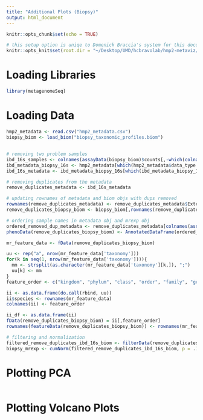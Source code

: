 ```yaml
---
title: "Additional Plots (Biopsy)"
output: html_document
---
```


```r
knitr::opts_chunk$set(echo = TRUE)

# this setup option is uniqe to Domenick Braccia's system for this document
knitr::opts_knit$set(root.dir = "~/Desktop/UMD/hcbravolab/hmp2-metaviz/from-justin/ihmp_metaviz_chapter_analysis")
```

# Loading Libraries

```r
library(metagenomeSeq)
```

# Loading Data

```r
hmp2_metadata <- read.csv("hmp2_metadata.csv")
biopsy_biom <- load_biom("biopsy_taxonomic_profiles.biom")
```

##

```r
# removing two problem samples
ibd_16s_samples <- colnames(assayData(biopsy_biom)$counts[,-which(colnames(assayData(biopsy_biom)$counts) %in% c("206672", "206718"))])
ibd_metadata_biopsy_16s <- hmp2_metadata[which(hmp2_metadata$data_type == "biopsy_16S"),]
ibd_16s_metadata <- ibd_metadata_biopsy_16s[which(ibd_metadata_biopsy_16s$External.ID %in% ibd_16s_samples),]

# removing duplicates from the metadata
remove_duplicates_metadata <- ibd_16s_metadata

# updating rownames of metadata and biom objs with dups removed
rownames(remove_duplicates_metadata) <- remove_duplicates_metadata$External.ID
remove_duplicates_biopsy_biom <- biopsy_biom[,rownames(remove_duplicates_metadata)]

# ordering sample names in metadata obj and mrexp obj
ordered_removed_dup_metadata <- remove_duplicates_metadata[colnames(assayData(remove_duplicates_biopsy_biom)$counts),]
phenoData(remove_duplicates_biopsy_biom) <- AnnotatedDataFrame(ordered_removed_dup_metadata)

mr_feature_data <- fData(remove_duplicates_biopsy_biom)

uu <- rep("a", nrow(mr_feature_data['taxonomy']))
for(k in seq(1, nrow(mr_feature_data['taxonomy']))){
  mm <- strsplit(as.character(mr_feature_data['taxonomy'][k,]), ";")
  uu[k] <- mm
}
feature_order <- c("kingdom", "phylum", "class", "order", "family", "genus", "species")

ii <- as.data.frame(do.call(rbind, uu))
ii$species <- rownames(mr_feature_data)
colnames(ii) <- feature_order

ii_df <- as.data.frame(ii)
fData(remove_duplicates_biopsy_biom) = ii[,feature_order]
rownames(featureData(remove_duplicates_biopsy_biom)) <- rownames(mr_feature_data)

# filtering and normalization
filtered_remove_duplicates_ibd_16s_biom <- filterData(remove_duplicates_biopsy_biom, present = 5)
biopsy_mrexp <- cumNorm(filtered_remove_duplicates_ibd_16s_biom, p = .75)
```

# Plotting PCA

```r

```

# Plotting Volcano Plots

```r

```


















